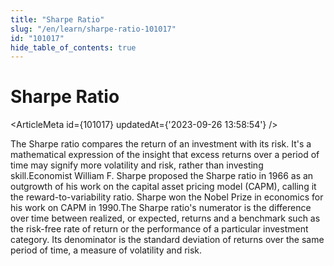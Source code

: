```yaml
---
title: "Sharpe Ratio"
slug: "/en/learn/sharpe-ratio-101017"
id: "101017"
hide_table_of_contents: true
---
```



# Sharpe Ratio

<ArticleMeta id={101017} updatedAt={'2023-09-26 13:58:54'} />
<div className='border-solid border-b border-t-0 my-4 border-[var(--ifm-color-gray-300)]' />

The Sharpe ratio compares the return of an investment with its risk. It's a mathematical expression of the insight that excess returns over a period of time may signify more volatility and risk, rather than investing skill.Economist William F. Sharpe proposed the Sharpe ratio in 1966 as an outgrowth of his work on the capital asset pricing model (CAPM), calling it the reward-to-variability ratio. Sharpe won the Nobel Prize in economics for his work on CAPM in 1990.The Sharpe ratio's numerator is the difference over time between realized, or expected, returns and a benchmark such as the risk-free rate of return or the performance of a particular investment category. Its denominator is the standard deviation of returns over the same period of time, a measure of volatility and risk.
